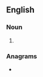 ==English==

===Noun===
{{head|en|noun form}}

# {{plural of|en|decomposer}}

===Anagrams===
* {{anagrams|en|a=cdeemooprss|dermoscopes}}